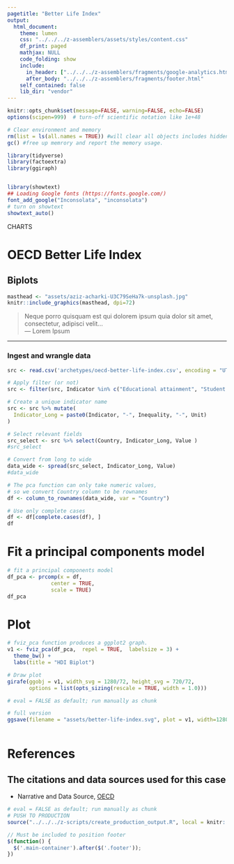 ```yaml
---
pagetitle: "Better Life Index"
output:
  html_document:
    theme: lumen
    css: "../../../z-assemblers/assets/styles/content.css"
    df_print: paged
    mathjax: NULL
    code_folding: show
    include:
      in_header: ["../../../z-assemblers/fragments/google-analytics.html", "../../../z-assemblers/fragments/header.html"]
      after_body: "../../../z-assemblers/fragments/footer.html"
    self_contained: false
    lib_dir: "vendor"
---
```


```r

knitr::opts_chunk$set(message=FALSE, warning=FALSE, echo=FALSE)
options(scipen=999)  # turn-off scientific notation like 1e+48

# Clear environment and memory
rm(list = ls(all.names = TRUE)) #will clear all objects includes hidden objects.
gc() #free up memrory and report the memory usage.

library(tidyverse)
library(factoextra)
library(ggiraph)


library(showtext)
## Loading Google fonts (https://fonts.google.com/)
font_add_google("Inconsolata", "inconsolata")
# turn on showtext
showtext_auto()

```

<div class="activity">
CHARTS  
</div>

# OECD Better Life Index
## Biplots

```r

masthead <- "assets/aziz-acharki-U3C79SeHa7k-unsplash.jpg"
knitr::include_graphics(masthead, dpi=72)

```


> Neque porro quisquam est qui dolorem ipsum quia dolor sit amet, consectetur, adipisci velit...\
--- Lorem Ipsum\

***

### Ingest and wrangle data


```r

src <- read.csv('archetypes/oecd-better-life-index.csv', encoding = "UTF-8")

# Apply filter (or not)
src <- filter(src, Indicator %in% c("Educational attainment", "Student skills", "Years in education"))

# Create a unique indicator name
src <- src %>% mutate(
  Indicator_Long = paste0(Indicator, "-", Inequality, "-", Unit)
)

# Select relevant fields
src_select <- src %>% select(Country, Indicator_Long, Value )
#src_select

# Convert from long to wide
data_wide <- spread(src_select, Indicator_Long, Value)
#data_wide

# The pca function can only take numeric values,
# so we convert Country column to be rownames
df <- column_to_rownames(data_wide, var = "Country")

# Use only complete cases
df <- df[complete.cases(df), ]
df


```

# Fit a principal components model

```r

# fit a principal components model
df_pca <- prcomp(x = df, 
              center = TRUE, 
              scale = TRUE)
df_pca

```

# Plot

```r

# fviz_pca function produces a ggplot2 graph.
v1 <- fviz_pca(df_pca,  repel = TRUE,  labelsize = 3) + 
  theme_bw() +
  labs(title = "HDI Biplot")

# Draw plot
girafe(ggobj = v1, width_svg = 1280/72, height_svg = 720/72,
       options = list(opts_sizing(rescale = TRUE, width = 1.0)))

```
 
 
```r

# eval = FALSE as default; run manually as chunk

# full version
ggsave(filename = "assets/better-life-index.svg", plot = v1, width=1280/72, height=720/72)



```
 
 
# References
## The citations and data sources used for this case

* Narrative and Data Source, [OECD](https://www.oecdbetterlifeindex.org/){target="_blank"}


```r
# eval = FALSE as default; run manually as chunk
# PUSH TO PRODUCTION
source("../../../z-scripts/create_production_output.R", local = knitr::knit_global())
```



```js

// Must be included to position footer
$(function() {
  $('.main-container').after($('.footer'));
})

```